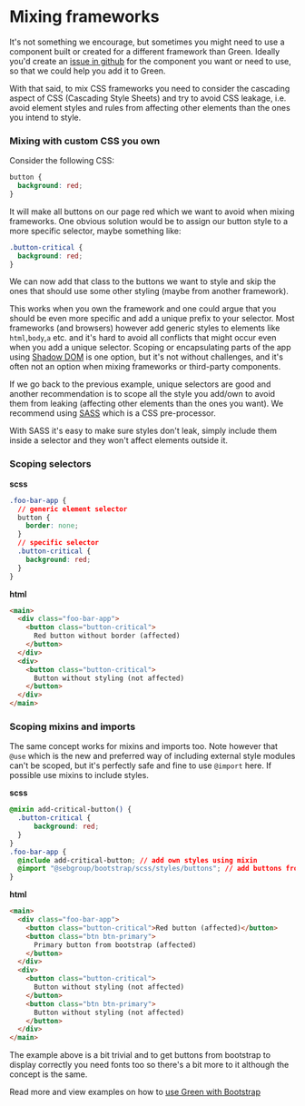 
<Meta title="Use cases/Mixing frameworks/Introduction" />

# Mixing frameworks

It's not something we encourage, but sometimes you might need to use a component built or created for a different framework than Green.
Ideally you'd create an [issue in github](https://github.com/seb-oss/green/issues) for the component you want or need to use, so that we could help you add it to Green.

With that said, to mix CSS frameworks you need to consider the cascading aspect of CSS (Cascading Style Sheets) and try to avoid CSS leakage, i.e. avoid element styles and rules from affecting other elements than the ones you intend to style.

### Mixing with custom CSS you own

Consider the following CSS:

```css
button {
  background: red;
}
```

It will make all buttons on our page red which we want to avoid when mixing frameworks. One obvious solution would be to assign our button style to a more specific selector, maybe something like:

```css
.button-critical {
  background: red;
}
```

We can now add that class to the buttons we want to style and skip the ones that should use some other styling (maybe from another framework).

This works when you own the framework and one could argue that you should be even more specific and add a unique prefix to your selector. Most frameworks (and browsers) however add generic styles to elements like `html`,`body`,`a` etc. and it's hard to avoid all conflicts that might occur even when you add a unique selector.
Scoping or encapsulating parts of the app using [Shadow DOM](https://developer.mozilla.org/en-US/docs/Web/Web_Components/Using_shadow_DOM#styling_the_shadow_dom) is one option, but it's not without challenges, and it's often not an option when mixing frameworks or third-party components.

If we go back to the previous example, unique selectors are good and another recommendation is to scope all the style you add/own to avoid them from leaking (affecting other elements than the ones you want). We recommend using [SASS](https://sass-lang.com/) which is a CSS pre-processor.

With SASS it's easy to make sure styles don't leak, simply include them inside a selector and they won't affect elements outside it.

### Scoping selectors

**scss**

```css
.foo-bar-app {
  // generic element selector
  button {
    border: none;
  }
  // specific selector
  .button-critical {
    background: red;
  }
}
```

**html**

```html
<main>
  <div class="foo-bar-app">
    <button class="button-critical">
      Red button without border (affected)
    </button>
  </div>
  <div>
    <button class="button-critical">
      Button without styling (not affected)
    </button>
  </div>
</main>
```

### Scoping mixins and imports

The same concept works for mixins and imports too. Note however that `@use` which is the new and preferred way of including external style modules can't be scoped, but it's perfectly safe and fine to use `@import` here. If possible use mixins to include styles.

**scss**

```css
@mixin add-critical-button() {
  .button-critical {
      background: red;
  }
}
.foo-bar-app {
  @include add-critical-button; // add own styles using mixin
  @import "@sebgroup/bootstrap/scss/styles/buttons"; // add buttons from bootstrap
}
```

**html**

```html
<main>
  <div class="foo-bar-app">
    <button class="button-critical">Red button (affected)</button>
    <button class="btn btn-primary">
      Primary button from bootstrap (affected)
    </button>
  </div>
  <div>
    <button class="button-critical">
      Button without styling (not affected)
    </button>
    <button class="btn btn-primary">
      Button without styling (not affected)
    </button>
  </div>
</main>
```

The example above is a bit trivial and to get buttons from bootstrap to display correctly you need fonts too so there's a bit more to it although the concept is the same.

Read more and view examples on how to [use Green with Bootstrap](/docs/use-cases-mixing-frameworks-use-green-with-bootstrap--page)
